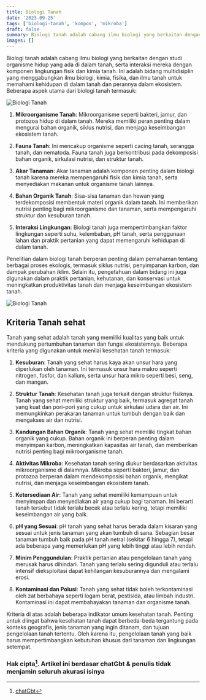 ```yaml
---
title: Biologi Tanah
date: '2023-09-25'
tags: ['biologi-tanah', 'kompos', 'mikroba']
draft: false
summary: Biologi tanah adalah cabang ilmu biologi yang berkaitan dengan studi organisme hidup yang ada di dalam tanah, serta interaksi mereka dengan komponen lingkungan fisik dan kimia tanah.
images: []
---
```


Biologi tanah adalah cabang ilmu biologi yang berkaitan dengan studi organisme hidup yang ada di dalam tanah, serta interaksi mereka dengan komponen lingkungan fisik dan kimia tanah. Ini adalah bidang multidisiplin yang menggabungkan ilmu biologi, kimia, fisika, dan ilmu tanah untuk memahami kehidupan di dalam tanah dan perannya dalam ekosistem. Beberapa aspek utama dari biologi tanah termasuk:

![Biologi Tanah](/static/images/agribisnis/biologi-tanah.jpg)

1. **Mikroorganisme Tanah**: Mikroorganisme seperti bakteri, jamur, dan protozoa hidup di dalam tanah. Mereka memiliki peran penting dalam mengurai bahan organik, siklus nutrisi, dan menjaga keseimbangan ekosistem tanah.

2. **Fauna Tanah**: Ini mencakup organisme seperti cacing tanah, serangga tanah, dan nematoda. Fauna tanah juga berkontribusi pada dekomposisi bahan organik, sirkulasi nutrisi, dan struktur tanah.

3. **Akar Tanaman**: Akar tanaman adalah komponen penting dalam biologi tanah karena mereka mempengaruhi fisik dan kimia tanah, serta menyediakan makanan untuk organisme tanah lainnya.

4. **Bahan Organik Tanah**: Sisa-sisa tanaman dan hewan yang terdekomposisi membentuk materi organik dalam tanah. Ini memberikan nutrisi penting bagi mikroorganisme dan tanaman, serta mempengaruhi struktur dan kesuburan tanah.

5. **Interaksi Lingkungan**: Biologi tanah juga mempertimbangkan faktor lingkungan seperti suhu, kelembaban, pH tanah, serta penggunaan lahan dan praktik pertanian yang dapat memengaruhi kehidupan di dalam tanah.

Penelitian dalam biologi tanah berperan penting dalam pemahaman tentang berbagai proses ekologis, termasuk siklus nutrisi, penyimpanan karbon, dan dampak perubahan iklim. Selain itu, pengetahuan dalam bidang ini juga digunakan dalam praktik pertanian, kehutanan, dan konservasi untuk meningkatkan produktivitas tanah dan menjaga keseimbangan ekosistem tanah.

![Biologi Tanah](/static/images/agribisnis/biologi-tanah1.jpg)

## Kriteria Tanah sehat

Tanah yang sehat adalah tanah yang memiliki kualitas yang baik untuk mendukung pertumbuhan tanaman dan fungsi ekosistemnya. Beberapa kriteria yang digunakan untuk menilai kesehatan tanah termasuk:

1. **Kesuburan**: Tanah yang sehat harus kaya akan unsur hara yang diperlukan oleh tanaman. Ini termasuk unsur hara makro seperti nitrogen, fosfor, dan kalium, serta unsur hara mikro seperti besi, seng, dan mangan.

2. **Struktur Tanah**: Kesehatan tanah juga terkait dengan struktur fisiknya. Tanah yang sehat memiliki struktur yang baik, termasuk agregat tanah yang kuat dan pori-pori yang cukup untuk sirkulasi udara dan air. Ini memungkinkan perakaran tanaman untuk tumbuh dengan baik dan mengakses air dan nutrisi.

3. **Kandungan Bahan Organik**: Tanah yang sehat memiliki tingkat bahan organik yang cukup. Bahan organik ini berperan penting dalam menyimpan karbon, meningkatkan kapasitas air tanah, dan memberikan nutrisi penting bagi mikroorganisme tanah.

4. **Aktivitas Mikroba**: Kesehatan tanah sering diukur berdasarkan aktivitas mikroorganisme di dalamnya. Mikroba seperti bakteri, jamur, dan protozoa berperan dalam mendekomposisi bahan organik, mengikat nutrisi, dan menjaga keseimbangan ekosistem tanah.

5. **Ketersediaan Air**: Tanah yang sehat memiliki kemampuan untuk menyimpan dan menyediakan air yang cukup bagi tanaman. Ini berarti tanah tersebut tidak terlalu becek atau terlalu kering, tetapi memiliki keseimbangan air yang baik.

6. **pH yang Sesuai**: pH tanah yang sehat harus berada dalam kisaran yang sesuai untuk jenis tanaman yang akan tumbuh di sana. Sebagian besar tanaman tumbuh baik pada pH tanah netral (sekitar 6 hingga 7), tetapi ada beberapa yang memerlukan pH yang lebih tinggi atau lebih rendah.

7. **Minim Penggundulan**: Praktik pertanian atau pengelolaan tanah yang merusak harus dihindari. Tanah yang terlalu sering digunduli atau terlalu intensif dieksploitasi dapat kehilangan kesuburannya dan mengalami erosi.

8. **Kontaminasi dan Polusi**: Tanah yang sehat tidak boleh terkontaminasi oleh zat berbahaya seperti logam berat, pestisida, atau limbah industri. Kontaminasi ini dapat membahayakan tanaman dan organisme tanah.

Kriteria di atas adalah beberapa indikator umum kesehatan tanah. Penting untuk diingat bahwa kesehatan tanah dapat berbeda-beda tergantung pada konteks geografis, jenis tanaman yang ingin ditanam, dan tujuan pengelolaan tanah tertentu. Oleh karena itu, pengelolaan tanah yang baik harus mempertimbangkan kebutuhan khusus dari tanaman dan lingkungan setempat.

### Hak cipta[^1]. Artikel ini berdasar chatGbt & penulis tidak menjamin seluruh akurasi isinya

[^1]: [chatGbt](https://chat.openai.com)
